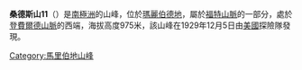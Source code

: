 {{coord|76|53|S|145|42|W|display=title}}

'''桑德斯山11'''（{{lang-en|Saunders Mountain}}）是[[南極洲|南極洲]]的山峰，位於[[瑪麗伯德地|瑪麗伯德地]]，屬於[[福特山脈|福特山脈]]的一部分，處於[[登費爾德山脈|登費爾德山脈]]的西端，海拔高度975米，該山峰在1929年12月5日由[[美國|美國]]探險隊發現。

{{DEFAULTSORT:Saunders Mountain}}
[[Category:馬里伯地山峰|Category:馬里伯地山峰]]


{{MarieByrdLand-geo-stub}}
